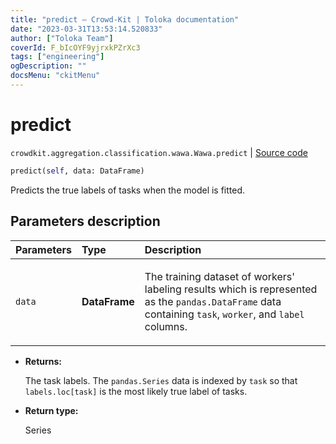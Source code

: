```yaml
---
title: "predict — Crowd-Kit | Toloka documentation"
date: "2023-03-31T13:53:14.520833"
author: ["Toloka Team"]
coverId: F_bIcOYF9yjrxkPZrXc3
tags: ["engineering"]
ogDescription: ""
docsMenu: "ckitMenu"
---
```


# predict

`crowdkit.aggregation.classification.wawa.Wawa.predict` | [Source code](https://github.com/Toloka/crowd-kit/blob/v1.2.1/crowdkit/aggregation/classification/wawa.py#L67)

```python
predict(self, data: DataFrame)
```

Predicts the true labels of tasks when the model is fitted.

## Parameters description

| Parameters | Type | Description |
| :----------| :----| :-----------|
`data`|**DataFrame**|<p>The training dataset of workers' labeling results which is represented as the `pandas.DataFrame` data containing `task`, `worker`, and `label` columns.</p>

* **Returns:**

  The task labels. The `pandas.Series` data is indexed by `task`
so that `labels.loc[task]` is the most likely true label of tasks.

* **Return type:**

  Series